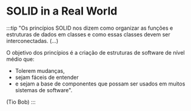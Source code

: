 # SOLID in a Real World

:::tip
"Os princípios SOLID nos dizem como organizar as funções e estruturas de dados em classes e como essas classes devem ser interconectadas. (...) 

O objetivo dos princípios é a criação de estruturas de software de nível médio que:
- Tolerem mudanças, 
- sejam fáceis de entender 
- e sejam a base de componentes que possam ser usados em muitos sistemas de software".

(Tio Bob)
:::